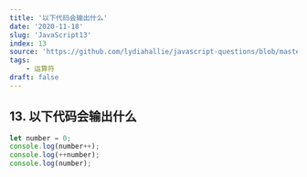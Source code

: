 ```yaml
---
title: '以下代码会输出什么'
date: '2020-11-18'
slug: 'JavaScript13'
index: 13
source: 'https://github.com/lydiahallie/javascript-questions/blob/master/zh-CN/README-zh_CN.md#16-%E8%BE%93%E5%87%BA%E6%98%AF%E4%BB%80%E4%B9%88'
tags:
    - 运算符
draft: false
---
```


## 13. 以下代码会输出什么

```js
let number = 0;
console.log(number++);
console.log(++number);
console.log(number);
```
